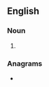==English==

===Noun===
{{head|en|noun plural form}}

# {{plural of|egret|lang=en}}

===Anagrams===
* {{anagrams|en|Geters|Steger|Strege|greets|regest|regets}}